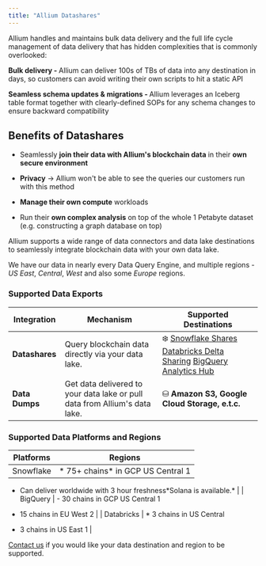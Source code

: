 ```yaml
---
title: "Allium Datashares"
---
```


Allium handles and maintains bulk data delivery and the full life cycle management of data delivery that has hidden complexities that is commonly overlooked:

**Bulk delivery -&#x20;**&#x41;llium can deliver 100s of TBs of data into any destination in days, so customers can avoid writing their own scripts to hit a static API

**Seamless schema updates & migrations -&#x20;**&#x41;llium leverages an Iceberg table format together with clearly-defined SOPs for any schema changes to ensure backward compatibility

## Benefits of Datashares

* Seamlessly **join their data with Allium's blockchain data** in their **own secure environment**

* **Privacy** -> Allium won't be able to see the queries our customers run with this method

* **Manage their own compute** workloads

* Run their **own complex analysis** on top of the whole 1 Petabyte dataset (e.g. constructing a graph database on top)

Allium supports a wide range of data connectors and data lake destinations to seamlessly integrate blockchain data with your own data lake.

We have our data in nearly every Data Query Engine, and multiple regions - *US East*, *Central*, *West* and also some *Europe&#x20;*&#x72;egions.

### Supported Data Exports

| Integration    | Mechanism                                                                  | Supported Destinations                                                                                                                                                                                                                                        |
| -------------- | -------------------------------------------------------------------------- | ------------------------------------------------------------------------------------------------------------------------------------------------------------------------------------------------------------------------------------------------------------- |
| **Datashares** | Query blockchain data directly via your data lake.                         | ❄️ [Snowflake Shares](/data-products-analytics/allium-datashares/snowflake)  [Databricks Delta Sharing](/data-products-analytics/allium-datashares/databricks)  [BigQuery Analytics Hub](/data-products-analytics/allium-datashares/bigquery) |
| **Data Dumps** | Get data delivered to your data lake or pull data from Allium's data lake. | ⛁ **Amazon S3, Google Cloud Storage, e.t.c.**                                                                                                                                                                                                                 |

### Supported Data Platforms and Regions

| Platforms  | Regions                                                                                                   |
| ---------- | --------------------------------------------------------------------------------------------------------- |
| Snowflake  | * 75+ chains\* in GCP US Central 1

* Can deliver worldwide with 3 hour freshness\*Solana is available.\* |
| BigQuery   | - 30 chains in GCP US Central 1

- 15 chains in EU West 2                                                 |
| Databricks | * 3 chains in US Central

* 3 chains in US East 1                                                         |

[Contact us](https://www.allium.so/contact) if you would like your data destination and region to be supported.


